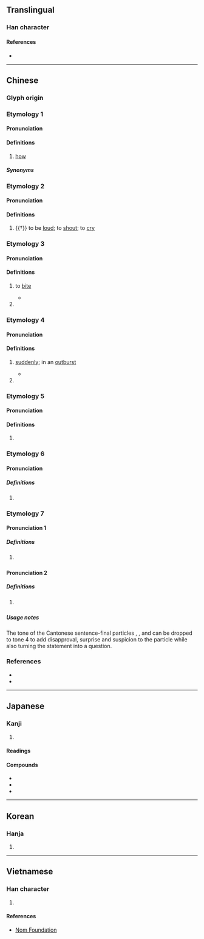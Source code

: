 {{also|昨}}
{{character info}}
==Translingual==

===Han character===
{{Han char|rn=30|rad=口|as=05|sn=8|four=68011|canj=ROS,RHS|ids=⿰口乍}}

====References====
* {{Han ref|kx=0184.160|dkj=03488|dj=0404.010|hdz=10601.090|uh=548B|ud=21643|bh=A951|bd=43345}}

----

==Chinese==

===Glyph origin===
{{Han etym}}

===Etymology 1===
{{zh-forms|alt=𠷿,咱,囃}}
{{rfe|zh|Fusion of {{zh-l|怎麼}}?}}

====Pronunciation====
{{zh-pron
|m=zǎ
|m-s=za2
|dg=за2
|c=zaa2
|h=pfs=
|md=
|mn=
|w=
|ma=zh-za.ogg
|cat=pron
}}

====Definitions====
{{zh-hanzi}}

# {{lb|zh|dialectal}} [[how]]

=====Synonyms=====
{{zh-dial|怎麼}}

===Etymology 2===
{{zh-forms|alt=唶}}

====Pronunciation====
{{zh-pron
|m=zé
|c=zaa3
|mc=3
|oc=3
|cat=v
}}

====Definitions====
{{zh-hanzi}}

# {{†}} to be [[loud]]; to [[shout]]; to [[cry]]

===Etymology 3===
{{zh-forms}}

====Pronunciation====
{{zh-pron
|m=zé
|c=zaak6,zaak3,zaa3
|mc=2
|oc=2
|cat=v
}}

====Definitions====
{{zh-hanzi}}

# {{lb|zh|obsolete}} to [[bite]]
#* {{zh-x|猶 是 觀 之，譬 由 鼩鼱\鼱鼩 之 襲 狗，孤-豚 之 咋{zé} 虎，至 則 靡{mí} 耳，何 功 之 有？|Looking at it from this point of view, I should compare you to<br>A shrew attacking a dog,<br>A lone piglet '''snapping at''' a tiger,<br>Striking, only to be crushed themselves:<br>What merit is to be gained from that?|CL|ref={{circa2|2nd century {{BCE}}|short=yes}}, {{w|Dongfang Shuo}} ({{w2|zh|東方朔}}), ''Replies to a Guest's Objections'' ({{lang|zh|《答客難》}}). English text based on the free-verse translation by Dominik Declercq.}}
# {{zh-used in|㕭咋}}

===Etymology 4===
{{zh-forms}}

====Pronunciation====
{{zh-pron
|m=zhà
|c=zaa3
|mc=1
|oc=1
|cat=adv,v
}}

====Definitions====
{{zh-hanzi}}

# {{lb|zh|obsolete|ideophonic|of [[speech]]}} [[suddenly]]; in an [[outburst]]
#* {{zh-x|桓-子 咋{zhà} 謂 ^林 ^楚 曰：「而{ěr} 先 皆 ^季-氏 之 良 也，爾 以 是 繼 之？」|Lord Huan (of Ji), '''in a sudden''', burst out to Lin Chu: "Your forebears have always served the Ji loyally. Is this how you carry on their tradition?"|ref=Zuozhuan}}
# {{zh-alt-form|炸|to [[burst]]; to [[explode]]; to [[infuriate]]}}

===Etymology 5===
{{zh-forms}}

====Pronunciation====
{{zh-pron
|m=zhà
|c=zaa6,zaa3
|cat=adv
}}

====Definitions====
{{zh-hanzi}}

# {{zh-alt-form|乍|[[suddenly]]}}

===Etymology 6===
{{zh-forms|alt=囃}}

====Pronunciation====
{{zh-pron
|m=zhā
|m-s=za1
|c=zaa1,zaa3
|cat=
}}

=====Definitions=====
{{zh-hanzi}}

# {{zh-only|咋呼}}

===Etymology 7===
{{zh-forms}}

====Pronunciation 1====
{{zh-pron
|c=zaa3
|cat=part
}}

=====Definitions=====
{{zh-hanzi}}

# {{lb|zh|Cantonese}} {{contraction of|zh|[[啫]][[呀]]|tr=ze1 aa3}}
#: {{zh-x|仲有 三 個 咋。|'''Only''' have three left.|C}}

====Pronunciation 2====
{{zh-pron
|c=zaa4
|cat=part
}}

=====Definitions=====
{{zh-hanzi}}

# {{n-g|Sentence-final particle expressing surprise and suspicion.}}
#: {{zh-x|仲有 三 個 咋{zaa4}？|'''Only''' have three left?|C}}

=====Usage notes=====
The tone of the Cantonese sentence-final particles {{zh-l|呀|tr=aa3}}, {{zh-l|喇|tr=laa3}}, {{zh-l|㗎|tr=gaa3}} and {{zh-l|咋|tr=zaa3}} can be dropped to tone 4 to add disapproval, surprise and suspicion to the particle while also turning the statement into a question.

===References===
* {{R:twedu|A00560}}
* {{R:yue:Hanzi}}

{{zh-cat|Elementary}}

----

==Japanese==

===Kanji===
{{ja-kanji|grade=|rs=口05}}

# {{rfdef|ja|sort=口05}}

====Readings====
{{ja-readings
|goon=しゃ, しゃく
|kanon=さ, さく
|kun=か-む, く-う<く-ふ, く-らう<く-らふ
}}

====Compounds====
* {{ja-r|大山%咋%神|^おおやま%くい の%^ かみ}}
* {{ja-r|羽%咋|^は%くい}}
* {{ja-r|真魚%咋|まな%ぐい}}

----

==Korean==

===Hanja===
{{ko-hanja|hangeul=사}}

# {{rfdef|ko|sort=口05}}

----

==Vietnamese==

===Han character===
{{vi-hantu|rs=口05|[[chạ]], [[chá]], [[chách]], [[cha]]}}

# {{rfdef|vi|sort=口05}}

====References====
* [http://nomfoundation.org/common/nom_details.php?codepoint=548B Nom Foundation]